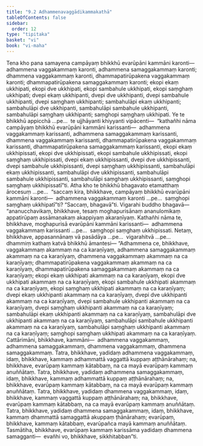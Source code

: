 ```yaml
---
title: "9.2 Adhammenavaggādikammakathā"
tableOfContents: false
sidebar:
  order: 12
type: "tipitaka"
basket: "vi"
book: "vi-maha"
---
```



<DynamicBreadcrumb />

<Division number="382" book="vi-maha">

<Paragraph number="1781" book="vi-maha">
Tena kho pana samayena campāyaṃ bhikkhū evarūpāni kammāni karonti—  adhammena vaggakammaṃ karonti, adhammena samaggakammaṃ karonti; dhammena vaggakammaṃ karonti, dhammapatirūpakena vaggakammaṃ karonti; dhammapatirūpakena samaggakammaṃ karonti; ekopi ekaṃ ukkhipati, ekopi dve ukkhipati, ekopi sambahule ukkhipati, ekopi saṃghaṃ ukkhipati; dvepi ekaṃ ukkhipanti, dvepi dve ukkhipanti, dvepi sambahule ukkhipanti, dvepi saṃghaṃ ukkhipanti; sambahulāpi ekaṃ ukkhipanti; sambahulāpi dve ukkhipanti, sambahulāpi sambahule ukkhipanti, sambahulāpi saṃghaṃ ukkhipanti; saṃghopi saṃghaṃ ukkhipati.
</Paragraph>

<Paragraph number="1782" book="vi-maha">
Ye te bhikkhū appicchā …pe…  te ujjhāyanti khiyyanti vipācenti—  “kathañhi nāma campāyaṃ bhikkhū evarūpāni kammāni karissanti—  adhammena vaggakammaṃ karissanti, adhammena samaggakammaṃ karissanti, dhammena vaggakammaṃ karissanti, dhammapatirūpakena vaggakammaṃ karissanti, dhammapatirūpakena samaggakammaṃ karissanti, ekopi ekaṃ ukkhipissati, ekopi dve ukkhipissati, ekopi sambahule ukkhipissati, ekopi saṃghaṃ ukkhipissati, dvepi ekaṃ ukkhipissanti, dvepi dve ukkhipissanti, dvepi sambahule ukkhipissanti, dvepi saṃghaṃ ukkhipissanti, sambahulāpi ekaṃ ukkhipissanti, sambahulāpi dve ukkhipissanti, sambahulāpi sambahule ukkhipissanti, sambahulāpi saṃghaṃ ukkhipissanti, saṃghopi saṃghaṃ ukkhipissatī”ti.
</Paragraph>

<Paragraph number="1783" book="vi-maha">
Atha kho te bhikkhū bhagavato etamatthaṃ ārocesuṃ …pe…  “saccaṃ kira, bhikkhave, campāyaṃ bhikkhū evarūpāni kammāni karonti—  adhammena vaggakammaṃ karonti …pe…  saṃghopi saṃghaṃ ukkhipatī”ti? “Saccaṃ, bhagavā”ti. Vigarahi buddho bhagavā—  “ananucchavikaṃ, bhikkhave, tesaṃ moghapurisānaṃ ananulomikaṃ appatirūpaṃ assāmaṇakaṃ akappiyaṃ akaraṇīyaṃ. Kathañhi nāma te, bhikkhave, moghapurisā evarūpāni kammāni karissanti—  adhammena vaggakammaṃ karissanti …pe…  saṃghopi saṃghaṃ ukkhipissati. Netaṃ, bhikkhave, appasannānaṃ vā pasādāya …pe…  vigarahitvā …pe…  dhammiṃ kathaṃ katvā bhikkhū āmantesi—
</Paragraph>

</Division>
<Division number="383" book="vi-maha">

<Paragraph number="1784" book="vi-maha">
“Adhammena ce, bhikkhave, vaggakammaṃ akammaṃ na ca karaṇīyaṃ, adhammena samaggakammaṃ akammaṃ na ca karaṇīyaṃ, dhammena vaggakammaṃ akammaṃ na ca karaṇīyaṃ; dhammapatirūpakena vaggakammaṃ akammaṃ na ca karaṇīyaṃ, dhammapatirūpakena samaggakammaṃ akammaṃ na ca karaṇīyaṃ; ekopi ekaṃ ukkhipati akammaṃ na ca karaṇīyaṃ, ekopi dve ukkhipati akammaṃ na ca karaṇīyaṃ, ekopi sambahule ukkhipati akammaṃ na ca karaṇīyaṃ, ekopi saṃghaṃ ukkhipati akammaṃ na ca karaṇīyaṃ; dvepi ekaṃ ukkhipanti akammaṃ na ca karaṇīyaṃ, dvepi dve ukkhipanti akammaṃ na ca karaṇīyaṃ, dvepi sambahule ukkhipanti akammaṃ na ca karaṇīyaṃ, dvepi saṃghaṃ ukkhipanti akammaṃ na ca karaṇīyaṃ; sambahulāpi ekaṃ ukkhipanti akammaṃ na ca karaṇīyaṃ, sambahulāpi dve ukkhipanti akammaṃ na ca karaṇīyaṃ, sambahulāpi sambahule ukkhipanti akammaṃ na ca karaṇīyaṃ, sambahulāpi saṃghaṃ ukkhipanti akammaṃ na ca karaṇīyaṃ; saṃghopi saṃghaṃ ukkhipati akammaṃ na ca karaṇīyaṃ.
</Paragraph>

</Division>
<Division number="384" book="vi-maha">

<Paragraph number="1785" book="vi-maha">
Cattārimāni, bhikkhave, kammāni—  adhammena vaggakammaṃ, adhammena samaggakammaṃ, dhammena vaggakammaṃ, dhammena samaggakammaṃ. Tatra, bhikkhave, yadidaṃ adhammena vaggakammaṃ, idaṃ, bhikkhave, kammaṃ adhammattā vaggattā kuppaṃ aṭṭhānārahaṃ; na, bhikkhave, evarūpaṃ kammaṃ kātabbaṃ, na ca mayā evarūpaṃ kammaṃ anuññātaṃ. Tatra, bhikkhave, yadidaṃ adhammena samaggakammaṃ, idaṃ, bhikkhave, kammaṃ adhammattā kuppaṃ aṭṭhānārahaṃ; na, bhikkhave, evarūpaṃ kammaṃ kātabbaṃ, na ca mayā evarūpaṃ kammaṃ anuññātaṃ. Tatra, bhikkhave, yadidaṃ dhammena vaggakammaṃ, idaṃ, bhikkhave, kammaṃ vaggattā kuppaṃ aṭṭhānārahaṃ; na, bhikkhave, evarūpaṃ kammaṃ kātabbaṃ, na ca mayā evarūpaṃ kammaṃ anuññātaṃ. Tatra, bhikkhave, yadidaṃ dhammena samaggakammaṃ, idaṃ, bhikkhave, kammaṃ dhammattā samaggattā akuppaṃ ṭhānārahaṃ; evarūpaṃ, bhikkhave, kammaṃ kātabbaṃ, evarūpañca mayā kammaṃ anuññātaṃ. Tasmātiha, bhikkhave, evarūpaṃ kammaṃ karissāma yadidaṃ dhammena samagganti—  evañhi vo, bhikkhave, sikkhitabban”ti.
</Paragraph>
</Division>